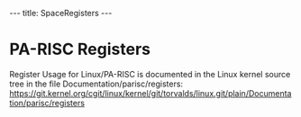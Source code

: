 ---
title: SpaceRegisters
---

= PA-RISC Registers =

Register Usage for Linux/PA-RISC is documented in the Linux kernel source tree in 
the file Documentation/parisc/registers:
https://git.kernel.org/cgit/linux/kernel/git/torvalds/linux.git/plain/Documentation/parisc/registers
